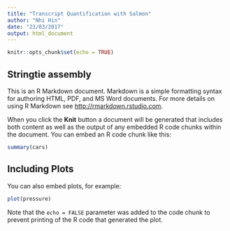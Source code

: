 ```yaml
---
title: "Transcript Quantification with Salmon"
author: "Nhi Hin"
date: "23/03/2017"
output: html_document
---
```


```r
knitr::opts_chunk$set(echo = TRUE)
```

## Stringtie assembly

This is an R Markdown document. Markdown is a simple formatting syntax for authoring HTML, PDF, and MS Word documents. For more details on using R Markdown see <http://rmarkdown.rstudio.com>.

When you click the **Knit** button a document will be generated that includes both content as well as the output of any embedded R code chunks within the document. You can embed an R code chunk like this:

```r
summary(cars)
```

## Including Plots

You can also embed plots, for example:

```r
plot(pressure)
```

Note that the `echo = FALSE` parameter was added to the code chunk to prevent printing of the R code that generated the plot.
